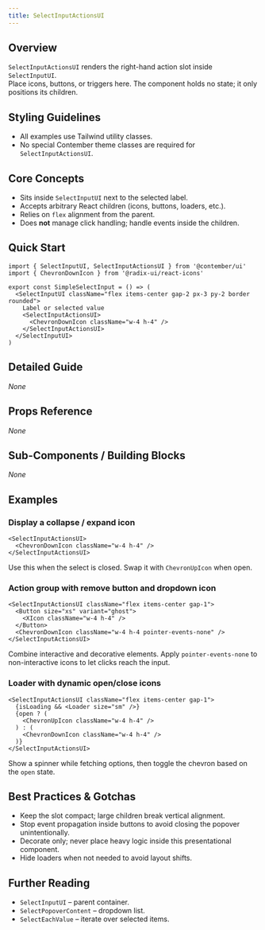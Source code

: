 ```yaml
---
title: SelectInputActionsUI
---
```


<!-- Edited by human: false -->
<!-- Examples count: 6 -->
<!-- Source examples: 0 -->
<!-- Playground examples: 0 -->
<!-- External examples: 6 -->
<!-- Import examples: 5 -->

## Overview  
`SelectInputActionsUI` renders the right-hand action slot inside `SelectInputUI`.  
Place icons, buttons, or triggers here. The component holds no state; it only positions its children.

## Styling Guidelines  
* All examples use Tailwind utility classes.  
* No special Contember theme classes are required for `SelectInputActionsUI`.

## Core Concepts  
* Sits inside `SelectInputUI` next to the selected label.  
* Accepts arbitrary React children (icons, buttons, loaders, etc.).  
* Relies on `flex` alignment from the parent.  
* Does **not** manage click handling; handle events inside the children.  

## Quick Start  
```tsx
import { SelectInputUI, SelectInputActionsUI } from '@contember/ui'
import { ChevronDownIcon } from '@radix-ui/react-icons'

export const SimpleSelectInput = () => (
  <SelectInputUI className="flex items-center gap-2 px-3 py-2 border rounded">
    Label or selected value
    <SelectInputActionsUI>
      <ChevronDownIcon className="w-4 h-4" />
    </SelectInputActionsUI>
  </SelectInputUI>
)
```

## Detailed Guide  
_None_

## Props Reference  
_None_

## Sub-Components / Building Blocks  
_None_

## Examples  

### Display a collapse / expand icon  
```tsx
<SelectInputActionsUI>
  <ChevronDownIcon className="w-4 h-4" />
</SelectInputActionsUI>
```
Use this when the select is closed. Swap it with `ChevronUpIcon` when open.

### Action group with remove button and dropdown icon  
```tsx
<SelectInputActionsUI className="flex items-center gap-1">
  <Button size="xs" variant="ghost">
    <XIcon className="w-4 h-4" />
  </Button>
  <ChevronDownIcon className="w-4 h-4 pointer-events-none" />
</SelectInputActionsUI>
```
Combine interactive and decorative elements. Apply `pointer-events-none` to non-interactive icons to let clicks reach the input.

### Loader with dynamic open/close icons  
```tsx
<SelectInputActionsUI className="flex items-center gap-1">
  {isLoading && <Loader size="sm" />}
  {open ? (
    <ChevronUpIcon className="w-4 h-4" />
  ) : (
    <ChevronDownIcon className="w-4 h-4" />
  )}
</SelectInputActionsUI>
```
Show a spinner while fetching options, then toggle the chevron based on the `open` state.

## Best Practices & Gotchas  
* Keep the slot compact; large children break vertical alignment.  
* Stop event propagation inside buttons to avoid closing the popover unintentionally.  
* Decorate only; never place heavy logic inside this presentational component.  
* Hide loaders when not needed to avoid layout shifts.  

## Further Reading  
* `SelectInputUI` – parent container.  
* `SelectPopoverContent` – dropdown list.  
* `SelectEachValue` – iterate over selected items.  

<!-- End of Generated Documentation -->